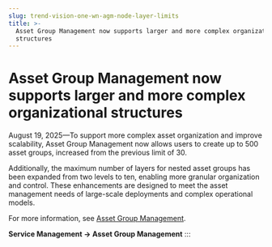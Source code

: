 ```yaml
---
slug: trend-vision-one-wn-agm-node-layer-limits
title: >-
  Asset Group Management now supports larger and more complex organizational
  structures
---
```

# Asset Group Management now supports larger and more complex organizational structures

August 19, 2025—To support more complex asset organization and improve scalability, Asset Group Management now allows users to create up to 500 asset groups, increased from the previous limit of 30.

Additionally, the maximum number of layers for nested asset groups has been expanded from two levels to ten, enabling more granular organization and control. These enhancements are designed to meet the asset management needs of large-scale deployments and complex operational models.

For more information, see [Asset Group Management](asset-group-management.mdx).

**Service Management → Asset Group Management**
:::
